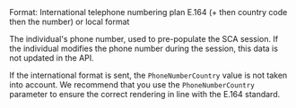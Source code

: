 <ResponseField name="PhoneNumber" type="string">
Format: International telephone numbering plan E.164 (+ then country code then the number) or local format

The individual's phone number, used to pre-populate the SCA session. If the individual modifies the phone number during the session, this data is not updated in the API.

If the international format is sent, the `PhoneNumberCountry` value is not taken into account. We recommend that you use the `PhoneNumberCountry` parameter to ensure the correct rendering in line with the E.164 standard.
</ResponseField>